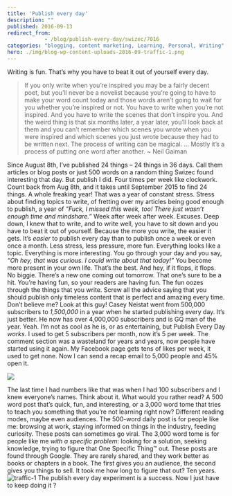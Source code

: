 ```yaml
---
title: 'Publish every day'
description: ""
published: 2016-09-13
redirect_from: 
            - /blog/publish-every-day/swizec/7016
categories: "blogging, content marketing, Learning, Personal, Writing"
hero: ./img/blog-wp-content-uploads-2016-09-traffic-1.png
---
```

Writing is fun. That’s why you have to beat it out of yourself every day.

> If you only write when you’re inspired you may be a fairly decent poet, but you’ll never be a novelist because you’re going to have to make your word count today and those words aren’t going to wait for you whether you’re inspired or not. You have to write when you’re not inspired. And you have to write the scenes that don’t inspire you. And the weird thing is that six months later, a year later, you’ll look back at them and you can’t remember which scenes you wrote when you were inspired and which scenes you just wrote because they had to be written next. The process of writing can be magical. … Mostly it’s a process of putting one word after another. ~ Neil Gaiman

Since August 8th, I’ve published 24 things – 24 things in 36 days. Call them articles or blog posts or just 500 words on a random thing Swizec found interesting that day. But publish I did. Four times per week like clockwork. Count back from Aug 8th, and it takes until September 2015 to find 24 things. A whole freaking year! That was a year of constant stress. Stress about finding topics to write, of fretting over my articles being good enough to publish, a year of _&quot;Fuck, I missed this week, too! There just wasn’t enough time and mindshare.”_ Week after week after week. Excuses. Deep down, I knew that to write, and to write well, you have to sit down and you have to beat it out of yourself. Because the more you write, the easier it gets. It’s _easier_ to publish every day than to publish once a week or even once a month. Less stress, less pressure, more fun. Everything looks like a topic. Everything is more interesting. You go through your day and you say, _“Oh hey, that was curious. I could write about that today!”_ You become more present in your own life. That’s the best. And hey, if it flops, it flops. No biggie. There’s a new one coming out tomorrow. That one’s sure to be a hit. You’re having fun, so your readers are having fun. The fun oozes through the things that you write. Screw all the advice saying that you should publish only timeless content that is perfect and amazing every time. Don’t believe me? Look at this guy! Casey Neistat went from 500,000 subscribers to _1,500,000_ in a year when he started publishing every day. It’s just better.  He now has over 4,000,000 subscribers and is GQ man of the year. Yeah. I’m not as cool as he is, or as entertaining, but Publish Every Day _works_. I used to get 5 subscribers per month, now it’s 5 per week. The comment section was a wasteland for years and years, now people have started using it again. My Facebook page gets tens of likes per week, it used to get none. Now I can send a recap email to 5,000 people and 45% open it.

![](./img/i-mS25.gif)

The last time I had numbers like that was when I had 100 subscribers and I knew everyone’s names. Think about it. What would you rather read? A 500 word post that’s quick, fun, and interesting, or a 3,000 word tome that tries to teach you something that you’re not learning right now? Different reading modes, maybe even audiences. The 500-word daily post is for people like me: browsing at work, staying informed on things in the industry, feeding curiosity. These posts can sometimes go viral. The 3,000 word tome is for people like me _with a specific problem_: looking for a solution, seeking knowledge, trying to figure that One Specific Thing™ out. These posts are found through Google. They are rarely shared, and they work better as books or chapters in a book. The first gives you an audience, the second gives you things to sell. It took me how long to figure that out? Ten years. ![traffic-1](./img/blog-wp-content-uploads-2016-09-traffic-1.png) The publish every day experiment is a success. Now I just have to keep doing it ?